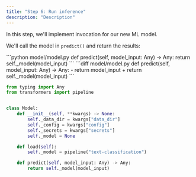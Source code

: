 ```yaml
---
title: "Step 6: Run inference"
description: "Description"
---
```


In this step, we'll implement invocation for our new ML model.


We'll call the model in `predict()` and return the results:

<Tabs>
<Tab title="Code">
```python model/model.py
def predict(self, model_input: Any) -> Any:
    return self._model(model_input)
```
</Tab>
<Tab title="Diff">
```diff model/model.py
def predict(self, model_input: Any) -> Any:
-    return model_input
+    return self._model(model_input)
```
</Tab>
</Tabs>

<RequestExample>

```python model/model.py  ●
from typing import Any
from transformers import pipeline


class Model:
    def __init__(self, **kwargs) -> None:
        self._data_dir = kwargs["data_dir"]
        self._config = kwargs["config"]
        self._secrets = kwargs["secrets"]
        self._model = None

    def load(self):
        self._model = pipeline("text-classification")

    def predict(self, model_input: Any) -> Any:
        return self._model(model_input)
```

<Snippet file="base-config.mdx" />

</RequestExample>